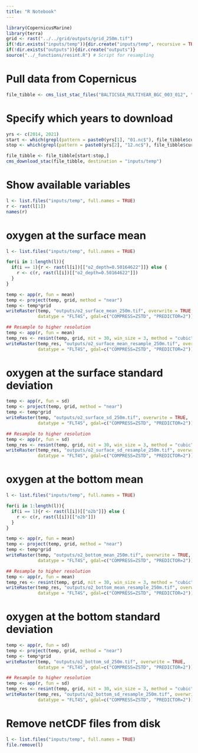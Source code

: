 ```yaml
---
title: "R Notebook"
---
```


```r
library(CopernicusMarine)
library(terra)
grid <- rast("../../grid/outputs/grid_250m.tif")
if(!dir.exists("inputs/temp")){dir.create("inputs/temp", recursive = TRUE)}
if(!dir.exists("outputs")){dir.create("outputs")}
source("../_functions/resint.R") # Script for resampling
```

# Pull data from Copernicus
```r
file_tibble <- cms_list_stac_files("BALTICSEA_MULTIYEAR_BGC_003_012", "cmems_mod_bal_bgc_my_P1M-m")
```

# Specify which years to download
```r
yrs <- c(2014, 2021)
start <- which(grepl(pattern = paste0(yrs[1], "01.nc$"), file_tibble$current_path))
stop <- which(grepl(pattern = paste0(yrs[2], "12.nc$"), file_tibble$current_path))

file_tibble <- file_tibble[start:stop,]
cms_download_stac(file_tibble, destination = "inputs/temp")
```

# Show available variables
```r
l <- list.files("inputs/temp", full.names = TRUE)
r <- rast(l[1])
names(r)
```

# oxygen at the surface mean
```r
l <- list.files("inputs/temp", full.names = TRUE)

for(i in 1:length(l)){
  if(i == 1){r <- rast(l[i])[["o2_depth=0.50164622"]]} else {
    r <- c(r, rast(l[i])[["o2_depth=0.50164622"]])
  }
}

temp <- app(r, fun = mean)
temp <- project(temp, grid, method = "near")
temp <- temp*grid
writeRaster(temp, "outputs/o2_surface_mean_250m.tif", overwrite = TRUE, 
            datatype = "FLT4S", gdal=c("COMPRESS=ZSTD", "PREDICTOR=2"))

## Resample to higher resolution
temp <- app(r, fun = mean)
temp_res <- resint(temp, grid, nit = 30, win_size = 3, method = "cubic")
writeRaster(temp_res, "outputs/o2_surface_mean_resample_250m.tif", overwrite = TRUE, 
            datatype = "FLT4S", gdal=c("COMPRESS=ZSTD", "PREDICTOR=2"))
```

# oxygen at the surface standard deviation
```r
temp <- app(r, fun = sd)
temp <- project(temp, grid, method = "near")
temp <- temp*grid
writeRaster(temp, "outputs/o2_surface_sd_250m.tif", overwrite = TRUE, 
            datatype = "FLT4S", gdal=c("COMPRESS=ZSTD", "PREDICTOR=2"))

## Resample to higher resolution
temp <- app(r, fun = sd)
temp_res <- resint(temp, grid, nit = 30, win_size = 3, method = "cubic")
writeRaster(temp_res, "outputs/o2_surface_sd_resample_250m.tif", overwrite = TRUE, 
            datatype = "FLT4S", gdal=c("COMPRESS=ZSTD", "PREDICTOR=2"))
```

# oxygen at the bottom mean
```r
l <- list.files("inputs/temp", full.names = TRUE)

for(i in 1:length(l)){
  if(i == 1){r <- rast(l[i])[["o2b"]]} else {
    r <- c(r, rast(l[i])[["o2b"]])
  }
}

temp <- app(r, fun = mean)
temp <- project(temp, grid, method = "near")
temp <- temp*grid
writeRaster(temp, "outputs/o2_bottom_mean_250m.tif", overwrite = TRUE, 
            datatype = "FLT4S", gdal=c("COMPRESS=ZSTD", "PREDICTOR=2"))

## Resample to higher resolution
temp <- app(r, fun = mean)
temp_res <- resint(temp, grid, nit = 30, win_size = 3, method = "cubic")
writeRaster(temp_res, "outputs/o2_bottom_mean_resample_250m.tif", overwrite = TRUE, 
            datatype = "FLT4S", gdal=c("COMPRESS=ZSTD", "PREDICTOR=2"))
```

# oxygen at the bottom standard deviation
```r
temp <- app(r, fun = sd)
temp <- project(temp, grid, method = "near")
temp <- temp*grid
writeRaster(temp, "outputs/o2_bottom_sd_250m.tif", overwrite = TRUE, 
            datatype = "FLT4S", gdal=c("COMPRESS=ZSTD", "PREDICTOR=2"))

## Resample to higher resolution
temp <- app(r, fun = sd)
temp_res <- resint(temp, grid, nit = 30, win_size = 3, method = "cubic")
writeRaster(temp_res, "outputs/o2_bottom_sd_resample_250m.tif", overwrite = TRUE, 
            datatype = "FLT4S", gdal=c("COMPRESS=ZSTD", "PREDICTOR=2"))
```

# Remove netCDF files from disk
```r
l <- list.files("inputs/temp", full.names = TRUE)
file.remove(l) 
```

